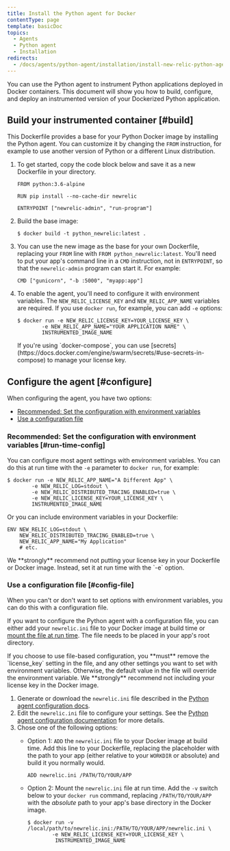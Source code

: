 ```yaml
---
title: Install the Python agent for Docker
contentType: page
template: basicDoc
topics:
  - Agents
  - Python agent
  - Installation
redirects:
  - /docs/agents/python-agent/installation/install-new-relic-python-agent-docker
---
```


You can use the Python agent to instrument Python applications deployed in Docker containers. This document will show you how to build, configure, and deploy an instrumented version of your Dockerized Python application.

## Build your instrumented container [#build]

This Dockerfile provides a base for your Python Docker image by installing the Python agent. You can customize it by changing the `FROM` instruction, for example to use another version of Python or a different Linux distribution.

1. To get started, copy the code block below and save it as a new Dockerfile in your directory.

   ```
   FROM python:3.6-alpine

   RUN pip install --no-cache-dir newrelic

   ENTRYPOINT ["newrelic-admin", "run-program"]
   ```
2. Build the base image:

   ```
   $ docker build -t python_newrelic:latest .
   ```
3. You can use the new image as the base for your own Dockerfile, replacing your `FROM` line with `FROM python_newrelic:latest`. You'll need to put your app's command line in a `CMD` instruction, not in `ENTRYPOINT`, so that the `newrelic-admin` program can start it. For example:

   ```
   CMD ["gunicorn", "-b :5000", "myapp:app"]
   ```
4. To enable the agent, you'll need to configure it with environment variables. The `NEW_RELIC_LICENSE_KEY` and `NEW_RELIC_APP_NAME` variables are required. If you use `docker run`, for example, you can add `-e` options:

   ```
   $ docker run -e NEW_RELIC_LICENSE_KEY=YOUR_LICENSE_KEY \
           -e NEW_RELIC_APP_NAME="YOUR APPLICATION NAME" \
           INSTRUMENTED_IMAGE_NAME
   ```

   <Callout variant="tip">
     If you're using `docker-compose`, you can use [secrets](https://docs.docker.com/engine/swarm/secrets/#use-secrets-in-compose) to manage your license key.
   </Callout>

## Configure the agent [#configure]

When configuring the agent, you have two options:

* [Recommended: Set the configuration with environment variables](#run-time-config)
* [Use a configuration file](#config-file)

### Recommended: Set the configuration with environment variables [#run-time-config]

You can configure most agent settings with environment variables. You can do this at run time with the `-e` parameter to `docker run`, for example:

```
$ docker run -e NEW_RELIC_APP_NAME="A Different App" \
        -e NEW_RELIC_LOG=stdout \
        -e NEW_RELIC_DISTRIBUTED_TRACING_ENABLED=true \
        -e NEW_RELIC_LICENSE_KEY=YOUR_LICENSE_KEY \ 
        INSTRUMENTED_IMAGE_NAME
```

Or you can include environment variables in your Dockerfile:

```
ENV NEW_RELIC_LOG=stdout \
    NEW_RELIC_DISTRIBUTED_TRACING_ENABLED=true \
    NEW_RELIC_APP_NAME="My Application"
    # etc.
```

<Callout variant="important">
  We **strongly** recommend not putting your license key in your Dockerfile or Docker image. Instead, set it at run time with the `-e` option.
</Callout>

### Use a configuration file [#config-file]

When you can't or don't want to set options with environment variables, you can do this with a configuration file.

If you want to configure the Python agent with a configuration file, you can either add your `newrelic.ini` file to your Docker image at build time or [mount the file at run time](https://docs.docker.com/storage/bind-mounts/). The file needs to be placed in your app's root directory.

<Callout variant="important">
  If you choose to use file-based configuration, you **must** remove the `license_key` setting in the file, and any other settings you want to set with environment variables. Otherwise, the default value in the file will override the environment variable. We **strongly** recommend not including your license key in the Docker image.
</Callout>

1. Generate or download the `newrelic.ini` file described in the [Python agent configuration docs](https://docs.newrelic.com/docs/agents/python-agent/configuration/python-agent-configuration#agent-configuration-file).
2. Edit the `newrelic.ini` file to configure your settings. See the [Python agent configuration documentation](https://docs.newrelic.com/docs/agents/python-agent/configuration/python-agent-configuration) for more details.
3. Chose one of the following options:
   * Option 1: `ADD` the `newrelic.ini` file to your Docker image at build time. Add this line to your Dockerfile, replacing the placeholder with the path to your app (either relative to your `WORKDIR` or absolute) and build it you normally would.

     ```
     ADD newrelic.ini /PATH/TO/YOUR/APP
     ```
   * Option 2: Mount the `newrelic.ini` file at run time. Add the `-v` switch below to your `docker run` command, replacing `/PATH/TO/YOUR/APP` with the _absolute_ path to your app's base directory in the Docker image.

     ```
     $ docker run -v /local/path/to/newrelic.ini:/PATH/TO/YOUR/APP/newrelic.ini \
             -e NEW_RELIC_LICENSE_KEY=YOUR_LICENSE_KEY \
              INSTRUMENTED_IMAGE_NAME
     ```
